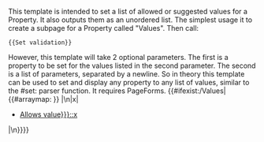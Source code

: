<noinclude>This template is intended to set a list of allowed or suggested values for a Property. It also outputs them as an unordered list. The simplest usage it to create a subpage for a Property called "Values". Then call:
<pre>{{Set validation}}</pre>
However, this template will take 2 optional parameters. The first is a property to be set for the values listed in the second parameter. The second is a list of parameters, separated by a newline. So in theory this template can be used to set and display any property to any list of values, similar to the #set: parser function. It requires PageForms.
</noinclude><includeonly>
{{#ifexist:{{FULLPAGENAME}}/Values|{{#arraymap:
{{{2|{{{{FULLPAGENAME}}/Values}}}}}
|\n|x|
* [[{{{1|Allows value}}}::x]]
|\n}}}}</includeonly>
